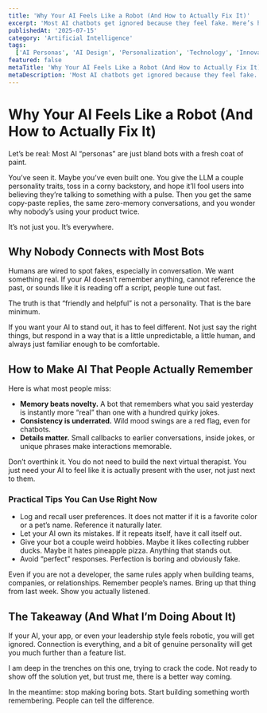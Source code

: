 ```yaml
---
title: 'Why Your AI Feels Like a Robot (And How to Actually Fix It)'
excerpt: 'Most AI chatbots get ignored because they feel fake. Here’s how to build one people will actually remember.'
publishedAt: '2025-07-15'
category: 'Artificial Intelligence'
tags:
  ['AI Personas', 'AI Design', 'Personalization', 'Technology', 'Innovation']
featured: false
metaTitle: 'Why Your AI Feels Like a Robot (And How to Actually Fix It) - Lenuvio Blog'
metaDescription: 'Most AI chatbots get ignored because they feel fake. Here’s how to build one people will actually remember.'
---
```


# Why Your AI Feels Like a Robot (And How to Actually Fix It)

Let’s be real: Most AI “personas” are just bland bots with a fresh coat of paint.

You’ve seen it. Maybe you’ve even built one. You give the LLM a couple personality traits, toss in a corny backstory, and hope it’ll fool users into believing they’re talking to something with a pulse. Then you get the same copy-paste replies, the same zero-memory conversations, and you wonder why nobody’s using your product twice.

It’s not just you. It’s everywhere.

## Why Nobody Connects with Most Bots

Humans are wired to spot fakes, especially in conversation. We want something real. If your AI doesn’t remember anything, cannot reference the past, or sounds like it is reading off a script, people tune out fast.

The truth is that “friendly and helpful” is not a personality. That is the bare minimum.

If you want your AI to stand out, it has to feel different. Not just say the right things, but respond in a way that is a little unpredictable, a little human, and always just familiar enough to be comfortable.

## How to Make AI That People Actually Remember

Here is what most people miss:

- **Memory beats novelty.** A bot that remembers what you said yesterday is instantly more “real” than one with a hundred quirky jokes.
- **Consistency is underrated.** Wild mood swings are a red flag, even for chatbots.
- **Details matter.** Small callbacks to earlier conversations, inside jokes, or unique phrases make interactions memorable.

Don’t overthink it. You do not need to build the next virtual therapist. You just need your AI to feel like it is actually present with the user, not just next to them.

### Practical Tips You Can Use Right Now

- Log and recall user preferences. It does not matter if it is a favorite color or a pet’s name. Reference it naturally later.
- Let your AI own its mistakes. If it repeats itself, have it call itself out.
- Give your bot a couple weird hobbies. Maybe it likes collecting rubber ducks. Maybe it hates pineapple pizza. Anything that stands out.
- Avoid “perfect” responses. Perfection is boring and obviously fake.

Even if you are not a developer, the same rules apply when building teams, companies, or relationships. Remember people’s names. Bring up that thing from last week. Show you actually listened.

## The Takeaway (And What I’m Doing About It)

If your AI, your app, or even your leadership style feels robotic, you will get ignored. Connection is everything, and a bit of genuine personality will get you much further than a feature list.

I am deep in the trenches on this one, trying to crack the code. Not ready to show off the solution yet, but trust me, there is a better way coming.

In the meantime: stop making boring bots. Start building something worth remembering. People can tell the difference.
